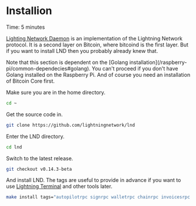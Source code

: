 
# Installion

<Callout emoji="&#x2139;">
        Time: 5 minutes
</Callout>

[Lighting Network Daemon](https://github.com/lightningnetwork/lnd#lightning-network-daemon) is an implementation of the Lightning Network protocol. It is a second layer on Bitcoin, where bitcoind is the first layer. But if you want to install LND then you probably already knew that.

<Callout emoji="&#x2139;">
        Note that this section is dependent on the [Golang installation](/raspberry-pi/common-dependecies#golang). You can't proceed if you don't have Golang installed on the Raspberry Pi. And of course you need an installation of Bitcoin Core first.
</Callout>

Make sure you are in the home directory.

```bash
cd ~ 
```

Get the source code in.

```bash
git clone https://github.com/lightningnetwork/lnd
```

Enter the LND directory.

```bash
cd lnd
```

Switch to the latest release.

```bash
git checkout v0.14.3-beta
```

And install LND. The tags are useful to provide in advance if you want to use [Lightning Terminal](/lightning-extensions/lightning-terminal) and other tools later.

```bash
make install tags="autopilotrpc signrpc walletrpc chainrpc invoicesrpc routerrpc watchtowerrpc monitoring"
```

